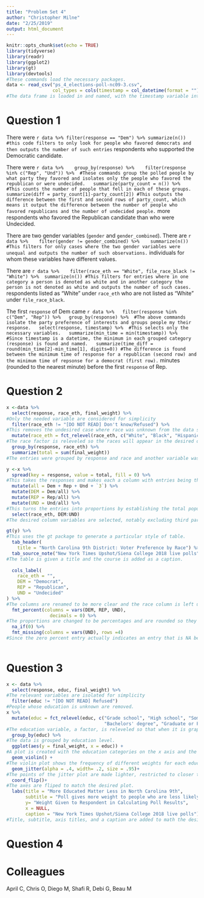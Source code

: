 ```yaml
---
title: "Problem Set 4"
author: "Christopher Milne"
date: "2/25/2019"
output: html_document
---
```


```r
knitr::opts_chunk$set(echo = TRUE)
library(tidyverse)
library(readr)
library(ggplot2)
library(gt)
library(devtools)
#These commands load the necessary packages.
data <- read_csv("ps_4_elections-poll-nc09-3.csv", 
                 col_types = cols(timestamp = col_datetime(format = "")))
#The data frame is loaded in and named, with the timestamp variable interpreted as a datetime so it is easier to work with later.
```
# Question 1
There were 
`r data %>% filter(response == "Dem") %>% summarize(n())
#this code filters to only look for people who favored democrats and then outputs the number of such entries` 
respondents who supported the Democratic candidate.

There were `r data %>% 
  group_by(response) %>% 
  filter(response %in% c("Rep", "Und")) %>% 
#These commands group the polled people by what party they favored and isolates only the people who favored the republican or were undecided.
  summarize(party_count = n()) %>% 
#This counts the number of people that fell in each of these groups.
  summarize(diff = party_count[1]-party_count[2])
#This outputs the difference between the first and second rows of party_count, which means it output the difference between the number of people who favored republicans and the number of undecided people.` 
  more respondents who favored the Republican candidate than who were Undecided.

There are two gender variables (`gender` and `gender_combined`). There are `r data %>% 
  filter(gender != gender_combined) %>% 
  summarize(n())
#This filters for only cases where the two gender variables were unequal and outputs the number of such observations.`
  individuals for whom these variables have different values.

There are `r data %>% 
  filter(race_eth == "White", file_race_black != "White") %>% 
summarize(n())
#This filters for entries where in one category a person is denoted as white and in another category the person is not denoted as white and outputs the number of such cases.` 
respondents listed as “White” under `race_eth` who are not listed as “White” under `file_race_black`.

The first `response` of Dem came `r data %>%
  filter(response %in% c("Dem", "Rep")) %>%
  group_by(response) %>% 
#The above commands isolate the party preference of interests and groups people my their response.
  select(response, timestamp) %>% 
#This selects only the necessary variables.
  summarize(min_time = min(timestamp)) %>% 
#Since timestamp is a datetime, the minimum in each grouped category (response) is found and named.
  summarize(time_diff = round(min_time[2]-min_time[1], digits=0))
#The difference is found between the minimum time of response for a republican (second row) and the minimum time of repsonse for a democrat (first row).` 
  minutes (rounded to the nearest minute) before the first `response` of Rep.



# Question 2
```r
x <-data %>% 
  select(response, race_eth, final_weight) %>% 
#Only the needed variable are considered for simplicity
  filter(race_eth != "[DO NOT READ] Don't know/Refused") %>% 
#This removes the undesired case where race was unknown from the data set
  mutate(race_eth = fct_relevel(race_eth, c("White", "Black", "Hispanic", "Asian", "Other"))) %>%
#The race factor is releveled so the races will appear in the desired order when race_eth is later used as a variable in the table.
  group_by(response, race_eth) %>%
  summarize(total = sum(final_weight))
#The entries were grouped by response and race and another variable was added to account not only for how many people were in each group, but also how these people were weighted in the pollling.

y <-x %>% 
  spread(key = response, value = total, fill = 0) %>% 
#This takes the responses and makes each a column with entries being the weighted total. NA values are made to be zero so math functions can still act on them.
  mutate(all = Dem + Rep + Und + `3`) %>% 
  mutate(DEM = Dem/all) %>% 
  mutate(REP = Rep/all) %>% 
  mutate(UND = Und/all) %>% 
#This turns the entries into proportions by establishing the total population for each row and dividing the number of entries in a particular race-repsonse group by this overall row (race) population. Third party preferences are not made to be an output, but they are accounted for so the proportions are not actificially altered by excluding people with third party preferences.
  select(race_eth, DEM:UND)
#The desired column variables are selected, notably excluding third party as a response variable.

gt(y) %>% 
#This uses the gt package to generate a particular style of table.
  tab_header(
    title = "North Carolina 9th District: Voter Preference by Race") %>% 
  tab_source_note("New York Times Upshot/Siena College 2018 live polls") %>% 
#The table is given a title and the course is added as a caption.
  
  cols_label(
    race_eth = "",
    DEM = "Democrat",
    REP = "Republican",
    UND = "Undecided"
) %>% 
#The columns are renamed to be more clear and the race column is left unlabeled to match the desired table.
  fmt_percent(columns = vars(DEM, REP, UND),
                decimals = 0) %>% 
#The proportions are changed to be percentages and are rounded so they don't have any decimals.
  na_if(0) %>%
  fmt_missing(columns = vars(UND), rows =4)
#Since the zero percent entry actually indicates an entry that is NA because there were no repsonses applying to it, the entry is changed to indicate that there is no data for that cell by first making the 0 an NA and then making NA a missing entry.
  
```

# Question 3
```r
x <- data %>% 
  select(response, educ, final_weight) %>% 
#The relevant variables are isolated for simplicity
  filter(educ != "[DO NOT READ] Refused")
#People whose education is unknown are removed.
x %>% 
  mutate(educ = fct_relevel(educ, c("Grade school", "High school", "Some college or trade school",
                                    "Bachelors' degree", "Graduate or Professional Degree"))) %>% 
#The education variable, a factor, is releveled so that when it is graphed later the different possibilities appear in the desired order.
  group_by(educ) %>% 
#The data is grouped by education level.
  ggplot(aes(y = final_weight, x = educ)) +
#A plot is created with the education categories on the x axis and the weight on the y axis. This is opposite of what is ultimately desired so that the continuous variable is put on the y axis.
  geom_violin() +
#The violin plot shows the frequency of different weights for each education category. It is put before the jitter plot so the points of the jitter go on top of the violin.
  geom_jitter(alpha = .4, width= .2, size = .95)+
#The points of the jitter plot are made lighter, restricted to closer to the center of the violin and made slightly smaller to better match the model plot.  
  coord_flip()+
#The axes are fliped to match the desired plot.
  labs(title = "More Educated Matter Less in North Carolina 9th",
       subtitle = "Poll gives more weight to people who are less likely to participate in polls",
       y= "Weight Given to Respondent in Calculating Poll Results",
       x = NULL,
       caption = "New York Times Upshot/Siena College 2018 live polls")
#Title, subtitle, axis titles, and a caption are added to math the desired plot. The axis labels reflect the fact that a coordinate flip was performed.
```

# Question 4

# Colleagues
April C, Chris O, Diego M, Shafi R, Debi G, Beau M